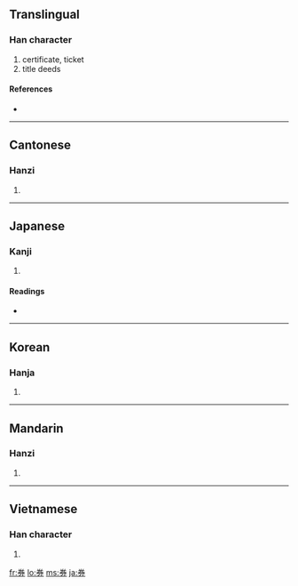 ==Translingual==

===Han character===
{{Han char|rn=18|rad=刀|as=06|sn=8|four=9022<sub>7</sub>|canj=火手尸竹 (FQSH)}}

# certificate, ticket
# title deeds

====References====
* {{Han ref|kx=0139.110|dkj=01966|dj=0316.020|hdz=10332.110|uh=5238|ud=21048|bh=A8E9|bd=43241}}

----

==Cantonese==

===Hanzi===
{{yue-hanzi|jyut=|y=hyun3}}

# {{defn|Cantonese|sort=刀06}}

----

==Japanese==

===Kanji===
{{ja-kanji|grade=5|rs=刀06}}

# {{defn|Japanese}}

====Readings====
* {{ja-readings|on=[[けん]] (ken)|kun=[[わりふ]] (warifu), [[てがた]] (tegata)}}

----

==Korean==

===Hanja===
{{ko-hanja|hangeul=권|rv=gwon|mr=kwŏn}}

# {{defn|Korean|sort=刀06}}

----

==Mandarin==

===Hanzi===
{{cmn-hanzi|pin=[[quàn]] ([[quan4]]), [[shā]] ([[sha1]])|wg=ch'üan<sup>4</sup>, sha<sup>1</sup>}}

# {{defn|Mandarin|sort=刀06}}

----

==Vietnamese==

===Han character===
{{vi-hantu|[[khoán]]|rs=刀06}}

# {{defn|Vietnamese|sort=刀06}}

[[fr:券]]
[[lo:券]]
[[ms:券]]
[[ja:券]]
